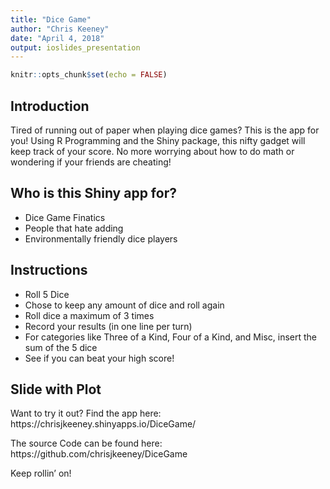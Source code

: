 ---
title: "Dice Game"
author: "Chris Keeney"
date: "April 4, 2018"
output: ioslides_presentation
---

```{r setup, include=FALSE}
knitr::opts_chunk$set(echo = FALSE)

```

## Introduction

Tired of running out of paper when playing dice games? This is the app for you! Using R Programming 
and the Shiny package, this nifty gadget will keep track of your score. No more worrying about how to 
do math or wondering if your friends are cheating!





## Who is this Shiny app for?
- Dice Game Finatics
- People that hate adding
- Environmentally friendly dice players

## Instructions

- Roll 5 Dice
- Chose to keep any amount of dice and roll again
- Roll dice a maximum of 3 times
- Record your results (in one line per turn)
- For categories like Three of a Kind, Four of a Kind, and 
  Misc, insert the sum of the 5 dice
- See if you can beat your high score!



## Slide with Plot

Want to try it out? Find the app here: 
https://chrisjkeeney.shinyapps.io/DiceGame/

The source Code can be found here:
https://github.com/chrisjkeeney/DiceGame

Keep rollin' on!

